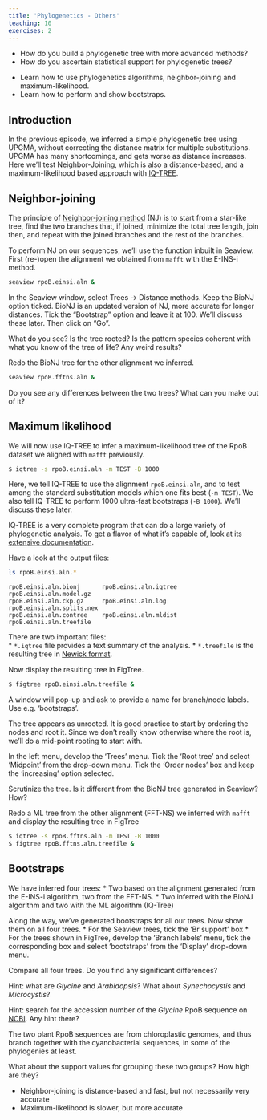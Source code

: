 ```yaml
---
title: 'Phylogenetics - Others'
teaching: 10
exercises: 2
---
```


:::::::::::::::::::::::::::::::::::::: questions 

- How do you build a phylogenetic tree with more advanced methods?
- How do you ascertain statistical support for phylogenetic trees?

::::::::::::::::::::::::::::::::::::::::::::::::

::::::::::::::::::::::::::::::::::::: objectives

- Learn how to use phylogenetics algorithms, neighbor-joining and maximum-likelihood.
- Learn how to perform and show bootstraps.

::::::::::::::::::::::::::::::::::::::::::::::::

## Introduction

In the previous episode, we inferred a simple phylogenetic tree using UPGMA, without correcting the distance matrix for multiple substitutions. UPGMA has many shortcomings, and gets worse as distance increases. Here we'll test Neighbor-Joining, which is also a distance-based, and a maximum-likelihood based approach with [IQ-TREE](http://www.iqtree.org/).

## Neighbor-joining

The principle of [Neighbor-joining method](https://en.wikipedia.org/wiki/Neighbor_joining) (NJ) is to start from a star-like tree, find the two branches that, if joined, minimize the total tree length, join then, and repeat with the joined branches and the rest of the branches.

::::::::::::::::::::::::::::::::::::: challenge 

To perform NJ on our sequences, we'll use the function inbuilt in Seaview. First (re-)open the alignment we obtained from `mafft` with the E-INS-i method. 

:::::::::::::::::::::::: solution 

```bash
seaview rpoB.einsi.aln &
```

:::::::::::::::::::::::::::::::::

In the Seaview window, select Trees -> Distance methods. Keep the BioNJ option ticked. BioNJ is an updated version of NJ, more accurate for longer distances. Tick the "Bootstrap" option and leave it at 100. We'll discuss these later. Then click on "Go".

::::::::::::::::::::::::::::::::::::::::::::::::

What do you see? Is the tree rooted? Is the pattern species coherent with what you know of the tree of life? Any weird results?

::::::::::::::::::::::::::::::::::::: challenge 

Redo the BioNJ tree for the other alignment we inferred.

:::::::::::::::::::::::: solution 

```bash
seaview rpoB.fftns.aln &
```

:::::::::::::::::::::::::::::::::

::::::::::::::::::::::::::::::::::::::::::::::::

Do you see any differences between the two trees? What can you make out of it?

## Maximum likelihood

We will now use IQ-TREE to infer a maximum-likelihood tree of the RpoB dataset we aligned with `mafft` previously. 

```bash
$ iqtree -s rpoB.einsi.aln -m TEST -B 1000
```

Here, we tell IQ-TREE to use the alignment `rpoB.einsi.aln`, and to test among the standard substitution models which one fits best (`-m TEST`). We also tell IQ-TREE to perform 1000 ultra-fast bootstraps (`-B 1000`). We'll discuss these later.

IQ-TREE is a very complete program that can do a large variety of phylogenetic analysis. To get a flavor of what it's capable of, look at its [extensive documentation](http://www.iqtree.org/doc/). 

Have a look at the output files:

```bash
ls rpoB.einsi.aln.*
```

```output
rpoB.einsi.aln.bionj      rpoB.einsi.aln.iqtree     rpoB.einsi.aln.model.gz
rpoB.einsi.aln.ckp.gz     rpoB.einsi.aln.log        rpoB.einsi.aln.splits.nex
rpoB.einsi.aln.contree    rpoB.einsi.aln.mldist     rpoB.einsi.aln.treefile
```

There are two important files:  
* `*.iqtree` file provides a text summary of the analysis. 
* `*.treefile` is the resulting tree in [Newick format](https://en.wikipedia.org/wiki/Newick_format). 

Now display the resulting tree in FigTree. 

```bash
$ figtree rpoB.einsi.aln.treefile &
```

A window will pop-up and ask to provide a name for branch/node labels. Use e.g. 'bootstraps'.

The tree appears as unrooted. It is good practice to start by ordering the nodes and root it. Since we don't really know otherwise where the root is, we'll do a mid-point rooting to start with.

In the left menu, develop the 'Trees' menu. Tick the 'Root tree' and select 'Midpoint' from the drop-down menu. Tick the 'Order nodes' box and keep the 'increasing' option selected. 

Scrutinize the tree. Is it different from the BioNJ tree generated in Seaview? How?


::::::::::::::::::::::::::::::::::::: challenge 

Redo a ML tree from the other alignment (FFT-NS) we inferred with `mafft` and display the resulting tree in FigTree

:::::::::::::::::::::::: solution 

```bash
$ iqtree -s rpoB.fftns.aln -m TEST -B 1000
$ figtree rpoB.fftns.aln.treefile &
```

:::::::::::::::::::::::::::::::::

::::::::::::::::::::::::::::::::::::::::::::::::

## Bootstraps

We have inferred four trees:
* Two based on the alignment generated from the E-INS-i algorithm, two from the FFT-NS.
* Two inferred with the BioNJ algorithm and two with the ML algorithm (IQ-Tree)

Along the way, we've generated bootstraps for all our trees. Now show them on all four trees.
* For the Seaview trees, tick the 'Br support' box
* For the trees shown in FigTree, develop the 'Branch labels' menu, tick the corresponding box and select 'bootstraps' from the 'Display' drop-down menu.

::::::::::::::::::::::::::::::::::::: challenge 

Compare all four trees. Do you find any significant differences? 

Hint: what are *Glycine* and *Arabidopsis*? What about *Synechocystis* and *Microcystis*?

Hint: search for the accession number of the *Glycine* RpoB sequence on [NCBI](https://www.ncbi.nlm.nih.gov/search/). Any hint there?

:::::::::::::::::::::::: solution 

The two plant RpoB sequences are from chloroplastic genomes, and thus branch together with the cyanobacterial sequences, in some of the phylogenies at least. 

:::::::::::::::::::::::::::::::::

What about the support values for grouping these two groups? How high are they?

::::::::::::::::::::::::::::::::::::::::::::::::


::::::::::::::::::::::::::::::::::::: keypoints 

- Neighbor-joining is distance-based and fast, but not necessarily very accurate
- Maximum-likelihood is slower, but more accurate

::::::::::::::::::::::::::::::::::::::::::::::::

